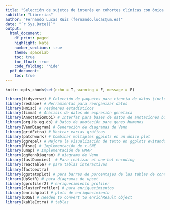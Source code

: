 ```yaml
---
title: "Selección de sujetos de interés en cohortes clínicas con ómica para aplicación traslacional"
subtitle: "Librerias"
author: "Fernando Lucas Ruiz (fernando.lucas@um.es)"
date: "`r Sys.Date()`"
output:
  html_document:
    df_print: paged
    highlight: kate
    number_sections: true
    theme: spacelab
    toc: true
    toc_float: true
    code_folding: "hide"
  pdf_document:
    toc: true
---
```


```r
knitr::opts_chunk$set(echo = T, warning = F, message = F)
```

```r
library(tidyverse) # Colección de paquetes para ciencia de datos (incluye ggplot2, dplyr, tidyr, readr, purrr, tibble)
library(reshape) # Herramientas para reorganizar datos
library(Hmisc) # resúmenes estadísticos
library(limma) # Análisis de datos de expresión genética
library(AnnotationDbi) # Interfaz para bases de datos de anotaciones bioinformáticas
library(org.Hs.eg.db) # Datos de anotación para genes humanos
library(VennDiagram) # Generación de diagramas de Venn 
library(gridExtra) # Mostrar varias gráficas
library(patchwork) # Combinar múltiples ggplots en un único plot
library(ggrepel) # Mejora la visualización de texto en ggplots evitando solapamientos de texto
library(Rtsne) # Implementación de t-SNE
library(umap) # Implementación de UMAP
library(ggVennDiagram) # diagrama de Venn
library(fastDummies)  # Para realizar el one-hot encoding
library(reactable) # para tablas interactivas
library(factoextra)
library(ggstatsplot) # para barras de porcentajes de las tablas de contingencia
library(UpSetR) # para diagramas de upset
library(gprofiler2) # enriquecimiento grofiler
library(clusterProfiler) # para enriquecimientos
library(enrichplot) # plots de enriquecimiento
library(DOSE) # needed to convert to enrichResult object
library(kableExtra) # tablas
```